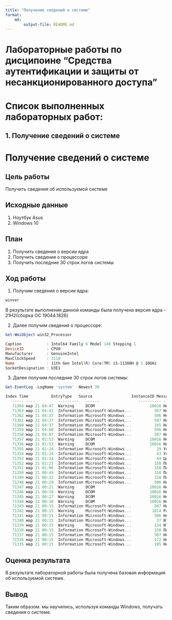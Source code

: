 ---
title: "Получение сведений о системе"
format: 
    md:
        output-file: README.md
---

# Лабораторные работы по дисципоине "Средства аутентификации и защиты от несанкционированного доступа"

# Список выполненных лабораторных работ:

## 1. Получение сведений о системе
# Получение сведений о системе

## Цель работы

Получить сведения об используемой системе

## Исходные данные

1. Ноутбук Asus
2. Windows 10

## План

1. Получить сведения о версии ядра
2. Получить сведения о процессоре
3. Получить последние 30 строк логов системы

## Ход работы

1. Получим сведения о версии ядра:

```{PowerShell}
winver
```

В результате выполнения данной команды была получена версия ядра - 21H2(сборка ОС 19044.1826)

2. Далее получим сведения о процессоре:

```{PowerShell}
Get-WmiObject win32_Processor
```

```{PowerShell}
Caption           : Intel64 Family 6 Model 140 Stepping 1
DeviceID          : CPU0
Manufacturer      : GenuineIntel
MaxClockSpeed     : 3110
Name              : 11th Gen Intel(R) Core(TM) i5-11300H @ 3.10GHz
SocketDesignation : U3E1
```

3. Далее получим последние 30 строк логов системы:

```{PowerShell}
Get-EventLog -LogName 'system' -Newest 30
```

```{PowerShell}
Index Time          EntryType   Source                 InstanceID Message
   ----- ----          ---------   ------                 ---------- -------
   71364 мар 21 04:47  Warning     DCOM                        10016 Не найдено описание для события с кодом '10016'...
   71363 мар 21 04:41  Information Microsoft-Windows...          507 Не найдено описание для события с кодом '507' в...
   71362 мар 21 04:37  Information Microsoft-Windows...          506 Не найдено описание для события с кодом '506' в...
   71361 мар 21 04:37  Information Microsoft-Windows...          507 Не найдено описание для события с кодом '507' в...
   71360 мар 21 04:37  Information Microsoft-Windows...          105 Не найдено описание для события с кодом '105' в...
   71359 мар 21 04:08  Information Microsoft-Windows...          506 Не найдено описание для события с кодом '506' в...
   71358 мар 21 04:07  Information Microsoft-Windows...          507 Не найдено описание для события с кодом '507' в...
   71357 мар 21 01:53  Warning     DCOM                        10016 Не найдено описание для события с кодом '10016'...
   71356 мар 21 01:53  Warning     DCOM                        10016 Не найдено описание для события с кодом '10016'...
   71355 мар 21 01:24  Information Microsoft-Windows...           19 Установка завершена: следующее обновление было ...
   71354 мар 21 01:24  Information Microsoft-Windows...           43 Установка начата: ОС Windows начала устанавлива...
   71353 мар 21 01:24  Information Microsoft-Windows...           44 Центр обновления Windows начал скачивать обновл...
   71352 мар 21 01:23  Information Microsoft-Windows...          158 Поставщик времени "VMICTimeProvider" указал, чт...
   71351 мар 21 01:06  Information Microsoft-Windows...          158 Поставщик времени "VMICTimeProvider" указал, чт...
   71350 мар 21 00:49  Information Microsoft-Windows...          158 Поставщик времени "VMICTimeProvider" указал, чт...
   71349 мар 21 00:32  Information Microsoft-Windows...          158 Поставщик времени "VMICTimeProvider" указал, чт...
   71348 мар 21 00:29  Information Microsoft-Windows...          506 Не найдено описание для события с кодом '506' в...
   71347 мар 21 00:21  Warning     DCOM                        10016 Не найдено описание для события с кодом '10016'...
   71346 мар 21 00:18  Warning     DCOM                        10016 Не найдено описание для события с кодом '10016'...
   71345 мар 21 00:17  Warning     DCOM                        10016 Не найдено описание для события с кодом '10016'...
   71344 мар 21 00:16  Warning     DCOM                        10016 Не найдено описание для события с кодом '10016'...
   71343 мар 21 00:15  Information Microsoft-Windows...          507 Не найдено описание для события с кодом '507' в...
   71342 мар 21 00:15  Warning     Microsoft-Windows...         1014 Разрешение имен для имени wpad истекло после от...
   71341 мар 21 00:15  Information Microsoft-Windows...          506 Не найдено описание для события с кодом '506' в...
   71340 мар 21 00:15  Information Microsoft-Windows...           37 NTP-клиент поставщика времени получает действит...
   71339 мар 21 00:15  Warning     Microsoft-Windows...          134 NTP-клиенту не удалось задать настроенный вручн...
   71338 мар 21 00:15  Information Microsoft-Windows...          158 Поставщик времени "VMICTimeProvider" указал, чт...
   71337 мар 21 00:15  Information Microsoft-Windows...          507 Не найдено описание для события с кодом '507' в...
   71336 мар 21 00:15  Information Microsoft-Windows...          172 Не найдено описание для события с кодом '172' в...
   71335 мар 21 00:15  Information Microsoft-Windows...          105 Не найдено описание для события с кодом '105' в...

```

## Оценка результата

В результате лабораторной работы была получена базовая информация об используемой системе.

## Вывод

Таким образом. мы научились, используя команды Windows, получать сведения о системе.
